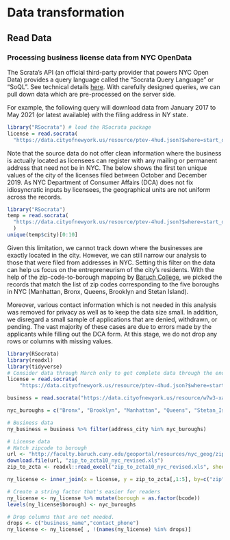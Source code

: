# Data transformation

## Read Data

### Processing business license data from NYC OpenData

The Scrata's API (an official third-party provider that powers NYC Open Data) provides a query language called the “Socrata Query Language” or “SoQL”. See technical details [here](https://dev.socrata.com/docs/queries/). With carefully designed queries, we can pull down data which are pre-processed on the server side. 

For example, the following query will download data from January 2017 to May 2021 (or latest available) with the filing address in NY state. 

```r
library("RSocrata") # load the RSocrata package
license = read.socrata(
  "https://data.cityofnewyork.us/resource/ptev-4hud.json?$where=start_date between '2017-01-01' and '2021-05-01' and state='NY'")
```


Note that the source data do not offer clean information where the business is actually located as licensees can register with any mailing or permanent address that need not be in NYC. The below shows the first ten unique values of the city of the licenses filed between October and December 2019. As NYC  Department of Consumer Affairs (DCA) does not fix idiosyncratic inputs by licensees, the geographical units are not uniform across the records.
```r
library("RSocrata")
temp = read.socrata(
  "https://data.cityofnewyork.us/resource/ptev-4hud.json?$where=start_date between '2019-10-01' and '2019-12-01'"
  )
unique(temp$city)[0:10]
```

Given this limitation, we cannot track down where the businesses are exactly located in the city. However, we can still narrow our analysis to those that were filed from addresses in NYC. Setting this filter on the data can help us focus on the entrepreneurism of the city's residents. With the help of the zip-code-to-borough mapping by [Baruch College](https://www.baruch.cuny.edu/confluence/display/geoportal/NYC+Geographies), we picked the records that match the list of zip codes corresponding to the five boroughs in NYC (Manhattan, Bronx, Queens, Brooklyn and Stetan Island). 

Moreover, various contact information which is not needed in this analysis was removed for privacy as well as to keep the data size small. In addition, we disregard a small sample of applications that are denied, withdrawn, or pending. The vast majority of these cases are due to errors made by the applicants while filling out the DCA form. At this stage, we do not drop any rows or columns with missing values.

```r
library(RSocrata) 
library(readxl)
library(tidyverse)
# Consider data through March only to get complete data through the end of the month
license = read.socrata(
    "https://data.cityofnewyork.us/resource/ptev-4hud.json?$where=start_date between '2017-01-01' and '2021-03-31' and state='NY' and status='Issued'")

business = read.socrata("https://data.cityofnewyork.us/resource/w7w3-xahh.json?$where=lic_expir_dd between '2017-01-01' and '2021-03-31' and address_state='NY'")

nyc_buroughs = c("Bronx", "Brooklyn", "Manhattan", "Queens", "Stetan_Island")

# Business data
ny_business = business %>% filter(address_city %in% nyc_buroughs)

# License data
# Match zipcode to borough
url <- "http://faculty.baruch.cuny.edu/geoportal/resources/nyc_geog/zip_to_zcta10_nyc_revised.xls"
download.file(url, "zip_to_zcta10_nyc_revised.xls")
zip_to_zcta <- readxl::read_excel("zip_to_zcta10_nyc_revised.xls", sheet = "zip_to_zcta")

ny_license <- inner_join(x = license, y = zip_to_zcta[,1:5], by=c("zip"="zipcode"))

# Create a string factor that's easier for readers
ny_license <- ny_license %>% mutate(borough = as.factor(bcode))
levels(ny_license$borough) <- nyc_buroughs

# Drop columns that are not needed.
drops <- c("business_name","contact_phone")
ny_license <- ny_license[ , !(names(ny_license) %in% drops)]
```




